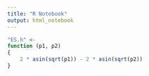 ```yaml
---
title: "R Notebook"
output: html_notebook
---
```



```r

"ES.h" <-
function (p1, p2) 
{
    2 * asin(sqrt(p1)) - 2 * asin(sqrt(p2))
}


```


```r

```

